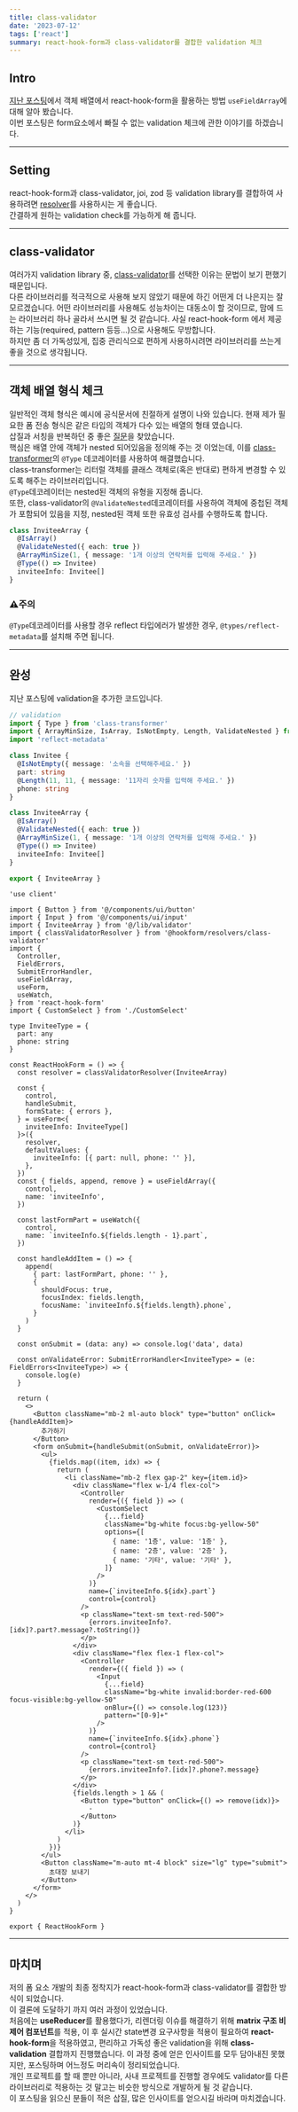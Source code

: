 ```yaml
---
title: class-validator
date: '2023-07-12'
tags: ['react']
summary: react-hook-form과 class-validator를 결합한 validation 체크
---
```


## Intro

[지난 포스팅](/blog/react-hook-form)에서 객체 배열에서 react-hook-form을 활용하는 방법 `useFieldArray`에 대해 알아 봤습니다.  
이번 포스팅은 form요소에서 빠질 수 없는 validation 체크에 관한 이야기를 하겠습니다.

---

## Setting

react-hook-form과 class-validator, joi, zod 등 validation library를 결합하여 사용하려면 [resolver](https://github.com/react-hook-form/resolvers)를 사용하시는 게 좋습니다.  
간결하게 원하는 validation check를 가능하게 해 줍니다.

---

## class-validator

여러가지 validation library 중, [class-validator](https://github.com/typestack/class-validator)를 선택한 이유는 문법이 보기 편했기 때문입니다.  
다른 라이브러리를 적극적으로 사용해 보지 않았기 때문에 하긴 어떤게 더 나은지는 잘 모르겠습니다. 어떤 라이브러리를 사용해도 성능차이는 대동소이 할 것이므로, 맘에 드는 라이브러리 하나 골라서 쓰시면 될 것 같습니다.
사실 react-hook-form 에서 제공하는 기능(required, pattern 등등...)으로 사용해도 무방합니다.  
하지만 좀 더 가독성있게, 집중 관리식으로 편하게 사용하시려면 라이브러리를 쓰는게 좋을 것으로 생각됩니다.

---

## 객체 배열 형식 체크

일반적인 객체 형식은 예시에 공식문서에 친절하게 설명이 나와 있습니다.
현재 제가 필요한 폼 전송 형식은 같은 타입의 객체가 다수 있는 배열의 형태 였습니다.  
삽질과 서칭을 반복하던 중 좋은 [질문](https://stackoverflow.com/questions/58343262/class-validator-validate-array-of-objects)을 찾았습니다.  
핵심은 배열 안에 객체가 nested 되어있음을 정의해 주는 것 이었는데, 이를 [class-transformer](https://www.npmjs.com/package/class-transformer)의 `@Type` 데코레이터를 사용하여 해결했습니다.  
class-transformer는 리터럴 객체를 클래스 객체로(혹은 반대로) 편하게 변경할 수 있도록 해주는 라이브러리입니다.  
`@Type`데코레이터는 nested된 객체의 유형을 지정해 줍니다.  
또한, class-validator의 `@ValidateNested`데코레이터를 사용하여 객체에 중첩된 객체가 포함되어 있음을 지정, nested된 객체 또한 유효성 검사를 수행하도록 합니다.

```ts
class InviteeArray {
  @IsArray()
  @ValidateNested({ each: true })
  @ArrayMinSize(1, { message: '1개 이상의 연락처를 입력해 주세요.' })
  @Type(() => Invitee)
  inviteeInfo: Invitee[]
}
```

### ⚠주의

`@Type`데코레이터를 사용할 경우 reflect 타입에러가 발생한 경우, `@types/reflect-metadata`를 설치해 주면 됩니다.

---

## 완성

지난 포스팅에 validation을 추가한 코드입니다.

```ts
// validation
import { Type } from 'class-transformer'
import { ArrayMinSize, IsArray, IsNotEmpty, Length, ValidateNested } from 'class-validator'
import 'reflect-metadata'

class Invitee {
  @IsNotEmpty({ message: '소속을 선택해주세요.' })
  part: string
  @Length(11, 11, { message: '11자리 숫자를 입력해 주세요.' })
  phone: string
}

class InviteeArray {
  @IsArray()
  @ValidateNested({ each: true })
  @ArrayMinSize(1, { message: '1개 이상의 연락처를 입력해 주세요.' })
  @Type(() => Invitee)
  inviteeInfo: Invitee[]
}

export { InviteeArray }
```

```tsx
'use client'

import { Button } from '@/components/ui/button'
import { Input } from '@/components/ui/input'
import { InviteeArray } from '@/lib/validator'
import { classValidatorResolver } from '@hookform/resolvers/class-validator'
import {
  Controller,
  FieldErrors,
  SubmitErrorHandler,
  useFieldArray,
  useForm,
  useWatch,
} from 'react-hook-form'
import { CustomSelect } from './CustomSelect'

type InviteeType = {
  part: any
  phone: string
}

const ReactHookForm = () => {
  const resolver = classValidatorResolver(InviteeArray)

  const {
    control,
    handleSubmit,
    formState: { errors },
  } = useForm<{
    inviteeInfo: InviteeType[]
  }>({
    resolver,
    defaultValues: {
      inviteeInfo: [{ part: null, phone: '' }],
    },
  })
  const { fields, append, remove } = useFieldArray({
    control,
    name: 'inviteeInfo',
  })

  const lastFormPart = useWatch({
    control,
    name: `inviteeInfo.${fields.length - 1}.part`,
  })

  const handleAddItem = () => {
    append(
      { part: lastFormPart, phone: '' },
      {
        shouldFocus: true,
        focusIndex: fields.length,
        focusName: `inviteeInfo.${fields.length}.phone`,
      }
    )
  }

  const onSubmit = (data: any) => console.log('data', data)

  const onValidateError: SubmitErrorHandler<InviteeType> = (e: FieldErrors<InviteeType>) => {
    console.log(e)
  }

  return (
    <>
      <Button className="mb-2 ml-auto block" type="button" onClick={handleAddItem}>
        추가하기
      </Button>
      <form onSubmit={handleSubmit(onSubmit, onValidateError)}>
        <ul>
          {fields.map((item, idx) => {
            return (
              <li className="mb-2 flex gap-2" key={item.id}>
                <div className="flex w-1/4 flex-col">
                  <Controller
                    render={({ field }) => (
                      <CustomSelect
                        {...field}
                        className="bg-white focus:bg-yellow-50"
                        options={[
                          { name: '1층', value: '1층' },
                          { name: '2층', value: '2층' },
                          { name: '기타', value: '기타' },
                        ]}
                      />
                    )}
                    name={`inviteeInfo.${idx}.part`}
                    control={control}
                  />
                  <p className="text-sm text-red-500">
                    {errors.inviteeInfo?.[idx]?.part?.message?.toString()}
                  </p>
                </div>
                <div className="flex flex-1 flex-col">
                  <Controller
                    render={({ field }) => (
                      <Input
                        {...field}
                        className="bg-white invalid:border-red-600 focus-visible:bg-yellow-50"
                        onBlur={() => console.log(123)}
                        pattern="[0-9]+"
                      />
                    )}
                    name={`inviteeInfo.${idx}.phone`}
                    control={control}
                  />
                  <p className="text-sm text-red-500">
                    {errors.inviteeInfo?.[idx]?.phone?.message}
                  </p>
                </div>
                {fields.length > 1 && (
                  <Button type="button" onClick={() => remove(idx)}>
                    -
                  </Button>
                )}
              </li>
            )
          })}
        </ul>
        <Button className="m-auto mt-4 block" size="lg" type="submit">
          초대장 보내기
        </Button>
      </form>
    </>
  )
}

export { ReactHookForm }
```

---

## 마치며

저의 폼 요소 개발의 최종 정착지가 react-hook-form과 class-validator를 결합한 방식이 되었습니다.  
이 결론에 도달하기 까지 여러 과정이 있었습니다.  
처음에는 **useReducer**를 활용했다가, 리렌더링 이슈를 해결하기 위해 **matrix 구조 비제어 컴포넌트**를 적용, 이 후 실시간 state변경 요구사항을 적용이 필요하여 **react-hook-form**을 적용하였고, 편리하고 가독성 좋은 validation을 위해 **class-validation** 결합까지 진행했습니다.
이 과정 중에 얻은 인사이트를 모두 담아내진 못했지만, 포스팅하며 어느정도 머리속이 정리되었습니다.  
개인 프로젝트를 할 때 뿐만 아니라, 사내 프로젝트를 진행할 경우에도 validator를 다른 라이브러리로 적용하는 것 말고는 비슷한 방식으로 개발하게 될 것 같습니다.  
이 포스팅을 읽으신 분들이 적은 삽질, 많은 인사이트를 얻으시길 바라며 마치겠습니다.
